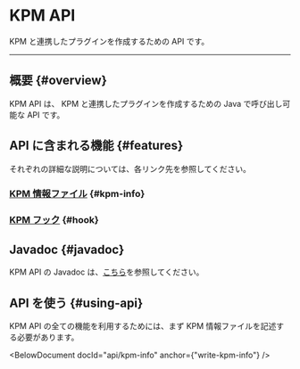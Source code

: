 
# KPM API

KPM と連携したプラグインを作成するための API です。

---

## 概要 {#overview}

KPM API は、 KPM と連携したプラグインを作成するための Java で呼び出し可能な API です。

## API に含まれる機能 {#features}

それぞれの詳細な説明については、各リンク先を参照してください。

###  [KPM 情報ファイル](/dev-docs/api/kpm-info) {#kpm-info}

<BelowDocument docId="api/kpm-info" message="プラグインに KPM 用の注釈を記述して、KPM にプラグインの情報を提供します。" />

###  [KPM フック](/dev-docs/api/hook) {#hook}

<BelowDocument docId="api/hook" message="インストール時やアンインストール時に、あなたのプラグインの任意コードを実行します。" />

## Javadoc {#javadoc}

KPM API の Javadoc は、[こちら](/javadoc)を参照してください。

## API を使う {#using-api}

KPM API の全ての機能を利用するためには、まず KPM 情報ファイルを記述する必要があります。

<BelowDocument docId="api/kpm-info" anchor={"write-kpm-info"} />
